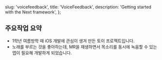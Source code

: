   slug: 'voicefeedback',
  title: 'VoiceFeedback',
  description: 'Getting started with the Next framework',
};


## 주요작업 요약

- 1학년 여름방학 때 iOS 개발에 관심이 생겨 만든 토이 프로젝트입니다.
- 노래를 부르는 것을 좋아하는데, MR을 재생하면서 목소리를 동시에 녹음할 수 있는 앱이 필요해 개발하게 되었습니다.
